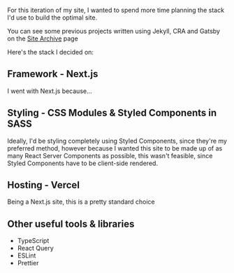 For this iteration of my site, I wanted to spend more time planning the stack I'd use to build the optimal site.

You can see some previous projects written using Jekyll, CRA and Gatsby on the [Site Archive](/archive) page

Here's the stack I decided on:

## Framework - Next.js

I went with Next.js because...

## Styling - CSS Modules & Styled Components in SASS

Ideally, I'd be styling completely using Styled Components, since they're my preferred method, 
however because I wanted this site to be made up of as many React Server Components as possible, 
this wasn't feasible, since Styled Components have to be client-side rendered.

## Hosting - Vercel

Being a Next.js site, this is a pretty standard choice

## Other useful tools & libraries

- TypeScript
- React Query
- ESLint
- Prettier